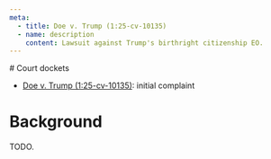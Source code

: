 ```yaml
---
meta:
  - title: Doe v. Trump (1:25-cv-10135)
  - name: description
    content: Lawsuit against Trump's birthright citizenship EO.
---
```




<Frame frontmatter={frontmatter}>
# Court dockets

- [Doe v. Trump (1:25-cv-10135)](https://www.courtlistener.com/docket/69560579/doe-v-trump/?filed_after=&filed_before=&entry_gte=&entry_lte=&order_by=desc): initial complaint

# Background

TODO.
</Frame>
